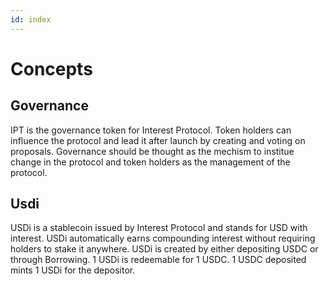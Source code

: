 ```yaml
---
id: index
---
```


# Concepts 

## Governance

IPT is the governance token for Interest Protocol. Token holders can influence the protocol and lead it after launch by creating and voting on proposals. Governance should be thought as the mechism to institue change in the protocol and token holders as the management of the protocol.  

## Usdi

USDi is a stablecoin issued by Interest Protocol and stands for USD with interest. USDi automatically earns compounding interest without requiring holders to stake it anywhere. USDi is created by either depositing USDC or through Borrowing. 1 USDi is redeemable for 1 USDC. 1 USDC deposited mints 1 USDi for the depositor. 


<DocCardList items={useCurrentSidebarCategory().items}/>
